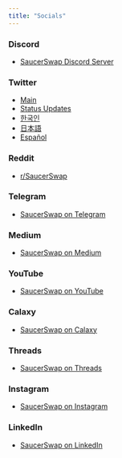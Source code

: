 ```yaml
---
title: "Socials"
---
```


### **Discord**

- [SaucerSwap Discord Server](https://saucerswap.finance/discord)

### Twitter

- [Main](https://twitter.com/SaucerSwapLabs)
- [Status Updates](https://twitter.com/SaucerStatus)
- [한국인](https://twitter.com/SaucerswapK)
- [日本語](https://twitter.com/SaucerswapJ)
- [Español](https://twitter.com/SaucerSwapEs)

### **Reddit**

- [r/SaucerSwap](https://www.reddit.com/r/SaucerSwap)

### **Telegram**

- [SaucerSwap on Telegram](https://t.me/SaucerSwapLabs)

### **Medium**

- [SaucerSwap on Medium](https://medium.com/@saucerswap)

### **YouTube**

- [SaucerSwap on YouTube](https://www.youtube.com/@saucerswap)

### Calaxy

- [SaucerSwap on Calaxy](https://calaxy.com/@SaucerSwapLabs)

### **Threads**

- [SaucerSwap on Threads](https://www.threads.net/@saucerswaplabs)

### **Instagram**

- [SaucerSwap on Instagram](https://www.instagram.com/saucerswaplabs/)
  
### **LinkedIn**

- [SaucerSwap on LinkedIn](https://www.linkedin.com/company/saucerswaplabs)